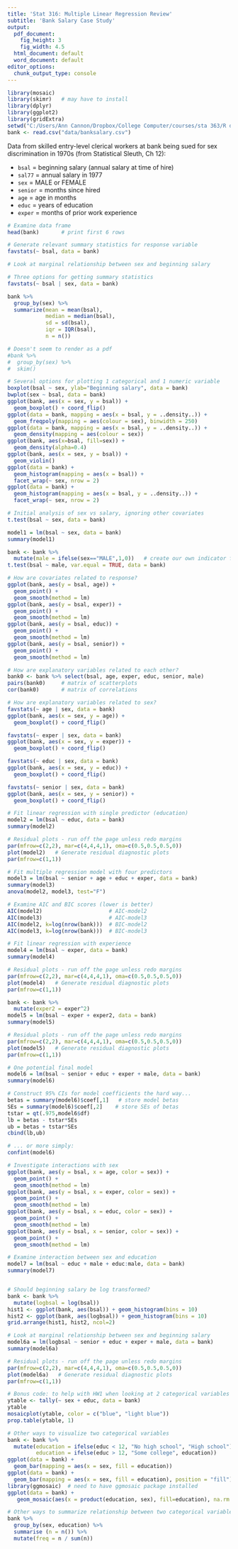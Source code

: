 ```yaml
---
title: 'Stat 316: Multiple Linear Regression Review'
subtitle: 'Bank Salary Case Study'
output:
  pdf_document:
    fig_height: 3
    fig_width: 4.5
  html_document: default
  word_document: default
editor_options: 
  chunk_output_type: console
---
```


```r
library(mosaic)
library(skimr)   # may have to install
library(dplyr)  
library(ggplot2)
library(gridExtra)
setwd("C:/Users/Ann Cannon/Dropbox/College Computer/courses/sta 363/R directory")
bank <- read.csv("data/banksalary.csv")
```

Data from skilled entry-level clerical workers at bank being sued for sex discrimination in 1970s (from Statistical Sleuth, Ch 12):

- `bsal` = beginning salary (annual salary at time of hire)
- `sal77` = annual salary in 1977
- `sex` = MALE or FEMALE
- `senior` = months since hired
- `age` = age in months
- `educ` = years of education
- `exper` = months of prior work experience

```r
# Examine data frame
head(bank)       # print first 6 rows

# Generate relevant summary statistics for response variable
favstats(~ bsal, data = bank)

# Look at marginal relationship between sex and beginning salary

# Three options for getting summary statistics
favstats(~ bsal | sex, data = bank)

bank %>%
  group_by(sex) %>%
  summarize(mean = mean(bsal),
            median = median(bsal),
            sd = sd(bsal),
            iqr = IQR(bsal),
            n = n())

# Doesn't seem to render as a pdf
#bank %>%
#  group_by(sex) %>%
#  skim()

# Several options for plotting 1 categorical and 1 numeric variable
boxplot(bsal ~ sex, ylab="Beginning salary", data = bank)
bwplot(sex ~ bsal, data = bank)
ggplot(bank, aes(x = sex, y = bsal)) +
  geom_boxplot() + coord_flip()
ggplot(data = bank, mapping = aes(x = bsal, y = ..density..)) + 
  geom_freqpoly(mapping = aes(colour = sex), binwidth = 250)
ggplot(data = bank, mapping = aes(x = bsal, y = ..density..)) + 
  geom_density(mapping = aes(colour = sex))
ggplot(bank, aes(x=bsal, fill=sex)) +
  geom_density(alpha=0.4)
ggplot(bank, aes(x = sex, y = bsal)) +
  geom_violin() 
ggplot(data = bank) + 
  geom_histogram(mapping = aes(x = bsal)) + 
  facet_wrap(~ sex, nrow = 2)
ggplot(data = bank) + 
  geom_histogram(mapping = aes(x = bsal, y = ..density..)) + 
  facet_wrap(~ sex, nrow = 2)

# Initial analysis of sex vs salary, ignoring other covariates
t.test(bsal ~ sex, data = bank)

model1 = lm(bsal ~ sex, data = bank)
summary(model1)

bank <- bank %>%
  mutate(male = ifelse(sex=="MALE",1,0))   # create our own indicator for sex
t.test(bsal ~ male, var.equal = TRUE, data = bank)

# How are covariates related to response?
ggplot(bank, aes(y = bsal, age)) + 
  geom_point() + 
  geom_smooth(method = lm)
ggplot(bank, aes(y = bsal, exper)) + 
  geom_point() + 
  geom_smooth(method = lm)
ggplot(bank, aes(y = bsal, educ)) + 
  geom_point() + 
  geom_smooth(method = lm)
ggplot(bank, aes(y = bsal, senior)) + 
  geom_point() + 
  geom_smooth(method = lm)

# How are explanatory variables related to each other?
bank0 <- bank %>% select(bsal, age, exper, educ, senior, male)
pairs(bank0)     # matrix of scatterplots 
cor(bank0)       # matrix of correlations

# How are explanatory variables related to sex?
favstats(~ age | sex, data = bank)
ggplot(bank, aes(x = sex, y = age)) +
  geom_boxplot() + coord_flip()

favstats(~ exper | sex, data = bank)
ggplot(bank, aes(x = sex, y = exper)) +
  geom_boxplot() + coord_flip()

favstats(~ educ | sex, data = bank)
ggplot(bank, aes(x = sex, y = educ)) +
  geom_boxplot() + coord_flip()

favstats(~ senior | sex, data = bank)
ggplot(bank, aes(x = sex, y = senior)) +
  geom_boxplot() + coord_flip()

# Fit linear regression with single predictor (education)
model2 = lm(bsal ~ educ, data = bank)
summary(model2)
```

```r
# Residual plots - run off the page unless redo margins
par(mfrow=c(2,2), mar=c(4,4,4,1), oma=c(0.5,0.5,0.5,0))
plot(model2)   # Generate residual diagnostic plots
par(mfrow=c(1,1))
```

```r
# Fit multiple regression model with four predictors
model3 = lm(bsal ~ senior + age + educ + exper, data = bank)
summary(model3)
anova(model2, model3, test="F")

# Examine AIC and BIC scores (lower is better)
AIC(model2)                     # AIC-model2
AIC(model3)                     # AIC-model3
AIC(model2, k=log(nrow(bank)))  # BIC-model2
AIC(model3, k=log(nrow(bank)))  # BIC-model3

# Fit linear regression with experience
model4 = lm(bsal ~ exper, data = bank)
summary(model4)
```

```r
# Residual plots - run off the page unless redo margins
par(mfrow=c(2,2), mar=c(4,4,4,1), oma=c(0.5,0.5,0.5,0))
plot(model4)   # Generate residual diagnostic plots
par(mfrow=c(1,1))
```

```r
bank <- bank %>%
  mutate(exper2 = exper^2)
model5 = lm(bsal ~ exper + exper2, data = bank)
summary(model5)
```

```r
# Residual plots - run off the page unless redo margins
par(mfrow=c(2,2), mar=c(4,4,4,1), oma=c(0.5,0.5,0.5,0))
plot(model5)   # Generate residual diagnostic plots
par(mfrow=c(1,1))
```

```r
# One potential final model
model6 = lm(bsal ~ senior + educ + exper + male, data = bank)
summary(model6)

# Construct 95% CIs for model coefficients the hard way...
betas = summary(model6)$coef[,1]   # store model betas
SEs = summary(model6)$coef[,2]    # store SEs of betas
tstar = qt(.975,model6$df)
lb = betas - tstar*SEs
ub = betas + tstar*SEs
cbind(lb,ub)

# ... or more simply:
confint(model6)

# Investigate interactions with sex
ggplot(bank, aes(y = bsal, x = age, color = sex)) + 
  geom_point() + 
  geom_smooth(method = lm)
ggplot(bank, aes(y = bsal, x = exper, color = sex)) + 
  geom_point() + 
  geom_smooth(method = lm)
ggplot(bank, aes(y = bsal, x = educ, color = sex)) + 
  geom_point() + 
  geom_smooth(method = lm)
ggplot(bank, aes(y = bsal, x = senior, color = sex)) + 
  geom_point() + 
  geom_smooth(method = lm)

# Examine interaction between sex and education
model7 = lm(bsal ~ educ + male + educ:male, data = bank)
summary(model7)


# Should beginning salary be log transformed?
bank <- bank %>% 
  mutate(logbsal = log(bsal))
hist1 <- ggplot(bank, aes(bsal)) + geom_histogram(bins = 10)
hist2 <- ggplot(bank, aes(logbsal)) + geom_histogram(bins = 10)
grid.arrange(hist1, hist2, ncol=2)

# Look at marginal relationship between sex and beginning salary
model6a = lm(logbsal ~ senior + educ + exper + male, data = bank)
summary(model6a)
```

```r
# Residual plots - run off the page unless redo margins
par(mfrow=c(2,2), mar=c(4,4,4,1), oma=c(0.5,0.5,0.5,0))
plot(model6a)   # Generate residual diagnostic plots
par(mfrow=c(1,1))
```

```r
# Bonus code: to help with HW1 when looking at 2 categorical variables
ytable <- tally(~ sex + educ, data = bank)
ytable
mosaicplot(ytable, color = c("blue", "light blue"))
prop.table(ytable, 1)

# Other ways to visualize two categorical variables
bank <- bank %>%
  mutate(education = ifelse(educ < 12, "No high school", "High school"),
         education = ifelse(educ > 12, "Some college", education))
ggplot(data = bank) + 
  geom_bar(mapping = aes(x = sex, fill = education)) 
ggplot(data = bank) + 
  geom_bar(mapping = aes(x = sex, fill = education), position = "fill") 
library(ggmosaic)  # need to have ggmosaic package installed
ggplot(data = bank) +
   geom_mosaic(aes(x = product(education, sex), fill=education), na.rm = TRUE)

# Other ways to summarize relationship between two categorical variables
bank %>%
  group_by(sex, education) %>%
  summarise (n = n()) %>%
  mutate(freq = n / sum(n))
```
